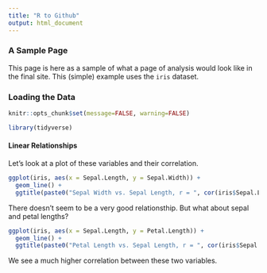 ```yaml
---
title: "R to Github"
output: html_document
---
```


<script type="text/javascript" src="../utils/menu.js"></script>

### A Sample Page

This page is here as a sample of what a page of analysis would look like in the final site. This (simple) example uses the `iris` dataset.

### Loading the Data

```r
knitr::opts_chunk$set(message=FALSE, warning=FALSE)
```

```r
library(tidyverse)

```

#### Linear Relationships

Let's look at a plot of these variables and their correlation.

```r
ggplot(iris, aes(x = Sepal.Length, y = Sepal.Width)) + 
  geom_line() +
  ggtitle(paste0("Sepal Width vs. Sepal Length, r = ", cor(iris$Sepal.Length, iris$Sepal.Width)))
```

There doesn't seem to be a very good relationsthip. But what about sepal and petal lengths?

```r
ggplot(iris, aes(x = Sepal.Length, y = Petal.Length)) + 
  geom_line() +
  ggtitle(paste0("Petal Length vs. Sepal Length, r = ", cor(iris$Sepal.Length, iris$Petal.Length)))
```

We see a much higher correlation between these two variables.